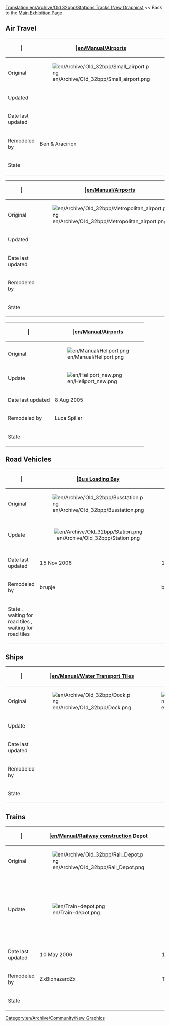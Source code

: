 [[Translation:en/Archive/Old 32bpp/Stations Tracks (New Graphics)]]
{{en/Linking}}
<< Back to the [[en/Archive/Old 32bpp/32bpp graphics development tracker (extra zoom)|Main Exhibition Page]]

== Air Travel ==
{| border=1 style="background:#e7ebff;"
! |
! |[[en/Manual/Airports]]
! |[[en/Manual/Airports]]
|-
!Original
|[[File:en/Archive/Old 32bpp/Small airport.png]]
|[[File:en/Archive/Old 32bpp/City airport.png]]
|-
!Updated
|
|
|-
!Date last updated
|
|
|-
!Remodeled by
|Ben & Aracirion
|Ben & Aracirion
|-
!State
{{en/Archive/Old 32bpp/WIP}}
{{en/Archive/Old 32bpp/WIP}}
|}

{| border=1 style="background:#e7ebff;"
! |
! |[[en/Manual/Airports]]
! |[[en/Manual/Airports]]
|-
!Original
|[[File:en/Archive/Old 32bpp/Metropolitan airport.png]]
|[[File:en/Archive/Old 32bpp/International airport.png]]
|-
!Updated
|
|
|-
!Date last updated
|
|
|-
!Remodeled by
|
|
|-
!State
{{en/Archive/Old 32bpp/Unclaimed}}
{{en/Archive/Old 32bpp/Unclaimed}}
|}

{| border=1 style="background:#e7ebff;"
! | 
! |[[en/Manual/Airports]]
|-
!Original
|[[File:en/Manual/Heliport.png]]
|-
!Update
|[[File:en/Heliport new.png]]
|-
!Date last updated
|8 Aug 2005
|-
!Remodeled by
|Luca Spiller
|-
!State
{{en/Archive/Old 32bpp/WIP}}
|}

== Road Vehicles ==
{| border=1 style="background:#e7ebff;"
! | 
! |[[en/Manual/Loading Bays|Bus Loading Bay]]
! |[[en/Manual/Loading Bays|Lorry Loading Bay]]
! |[[en/Manual/Road vehicles]] [[en/Manual/Depots]]
|-
!Original
|[[File:en/Archive/Old 32bpp/Busstation.png]]
|[[File:en/Archive/Old 32bpp/Lorry.png]]
|[[File:en/Archive/Old 32bpp/Road Depot.png]]
|-
!Update
|<center>[[File:en/Archive/Old 32bpp/Station.png]]
|[[File:en/Archive/Old 32bpp/Truckstation sm.png]]
|[[File:en/Archive/Old 32bpp/Depot 711.png]]
|-
!Date last updated
|15 Nov 2006
|15 Nov 2006
|24 Nov 2006
|-
!Remodeled by
|brupje
|brupje
|brupje 
|-
!State
{{en/Archive/Old 32bpp/WIP}}, waiting for road tiles
{{en/Archive/Old 32bpp/WIP}}, waiting for road tiles
{{en/Archive/Old 32bpp/WIP}}
|}

== Ships ==
{| border=1 style="background:#e7ebff;"
! | 
! |[[en/Manual/Water Transport Tiles]]
! |[[en/Manual/Ships|Ship]] Depot
|-
!Original
|[[File:en/Archive/Old 32bpp/Dock.png]]
|[[File:en/Archive/Old 32bpp/Ship yard.png]]
|-
!Update
|
|
|-
!Date last updated
|
|
|-
!Remodeled by
|
| 
|-
!State
{{en/Archive/Old 32bpp/Unclaimed}}
{{en/Archive/Old 32bpp/Unclaimed}}
|}

== Trains ==
{| border=1 style="background:#e7ebff;"
! | 
! |[[en/Manual/Railway construction]] Depot
! |[[en/Manual/Base Set/Monorail]] Depot
! |[[en/Manual/Base Set/MagLev]] Depot
|-
!Original
|[[File:en/Archive/Old 32bpp/Rail Depot.png]]
|[[File:en/Archive/Old 32bpp/Monorail Depot.png]]
|[[File:en/Archive/Old 32bpp/Maglev Depot.png]]
|-
!Update
|[[File:en/Train-depot.png]]
|[[File:en/Monodepot.jpeg|center|150px]]
|[[File:en/Archive/Old 32bpp/Depot mag4 120.png|center|150px|]]
|-
!Date last updated
|10 May 2006
|19 Mar 2007
|10 May 2006
|-
!Remodeled by
|ZxBiohazardZx
|TagDaze
|ZxBiohazardZx
|-
!State
{{en/Archive/Old 32bpp/WIP}}
{{en/Archive/Old 32bpp/WIP}}
{{en/Archive/Old 32bpp/WIP}}
|}

[[Category:en/Archive/Community/New Graphics]]